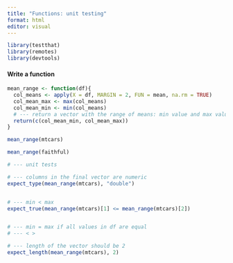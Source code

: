 ```yaml
---
title: "Functions: unit testing"
format: html
editor: visual
---
```


```r
library(testthat)
library(remotes)
library(devtools)
```

#### Write a function

```r
mean_range <- function(df){
  col_means <- apply(X = df, MARGIN = 2, FUN = mean, na.rm = TRUE)
  col_mean_max <- max(col_means)
  col_mean_min <- min(col_means)
  # --- return a vector with the range of means: min value and max value
  return(c(col_mean_min, col_mean_max))
}

```

```r
mean_range(mtcars)
```

```r
mean_range(faithful)
```

```r
# --- unit tests

# --- columns in the final vector are numeric
expect_type(mean_range(mtcars), "double")


# --- min < max 
expect_true(mean_range(mtcars)[1] <= mean_range(mtcars)[2])


# --- min = max if all values in df are equal
# --- < > 

# --- length of the vector should be 2
expect_length(mean_range(mtcars), 2)


```
